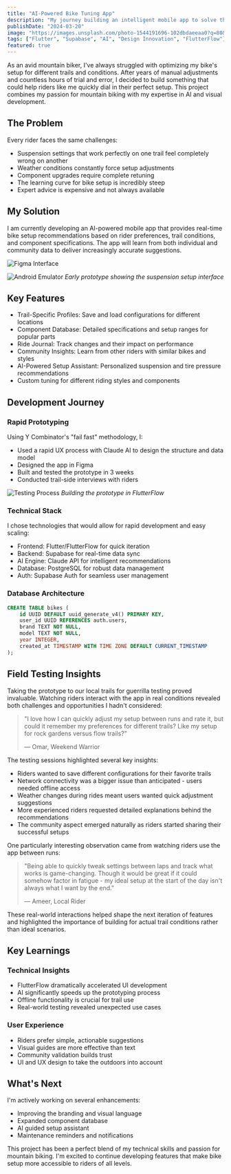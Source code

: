 ```yaml
---
title: "AI-Powered Bike Tuning App"
description: "My journey building an intelligent mobile app to solve the complex challenge of mountain bike setup optimization"
publishDate: "2024-03-20"
image: "https://images.unsplash.com/photo-1544191696-102dbdaeeaa0?q=80&w=1200&auto=format&fit=crop"
tags: ["Flutter", "Supabase", "AI", "Design Innovation", "FlutterFlow"]
featured: true
---
```


As an avid mountain biker, I've always struggled with optimizing my bike's setup for different trails and conditions. After years of manual adjustments and countless hours of trial and error, I decided to build something that could help riders like me quickly dial in their perfect setup. This project combines my passion for mountain biking with my expertise in AI and visual development.

## The Problem

Every rider faces the same challenges:
* Suspension settings that work perfectly on one trail feel completely wrong on another
* Weather conditions constantly force setup adjustments
* Component upgrades require complete retuning
* The learning curve for bike setup is incredibly steep
* Expert advice is expensive and not always available

## My Solution

I am currently developing an AI-powered mobile app that provides real-time bike setup recommendations based on rider preferences, trail conditions, and component specifications. The app will learn from both individual and community data to deliver increasingly accurate suggestions.

![Figma Interface](../../images/bike-tune-figma.jpg)

![Android Emulator](../../images/bike-tune-emulator.jpg)
*Early prototype showing the suspension setup interface*

## Key Features

* Trail-Specific Profiles: Save and load configurations for different locations
* Component Database: Detailed specifications and setup ranges for popular parts
* Ride Journal: Track changes and their impact on performance
* Community Insights: Learn from other riders with similar bikes and styles
* AI-Powered Setup Assistant: Personalized suspension and tire pressure recommendations
* Custom tuning for different riding styles and components

## Development Journey

### Rapid Prototyping

Using Y Combinator's "fail fast" methodology, I:
* Used a rapid UX process with Claude AI to design the structure and data model
* Designed the app in Figma
* Built and tested the prototype in 3 weeks
* Conducted trail-side interviews with riders


![Testing Process](../../images/bike-tune-flutter.png)
*Building the prototype in FlutterFlow*

### Technical Stack

I chose technologies that would allow for rapid development and easy scaling:
* Frontend: Flutter/FlutterFlow for quick iteration
* Backend: Supabase for real-time data sync
* AI Engine: Claude API for intelligent recommendations
* Database: PostgreSQL for robust data management
* Auth: Supabase Auth for seamless user management

### Database Architecture

```sql
CREATE TABLE bikes (
    id UUID DEFAULT uuid_generate_v4() PRIMARY KEY,
    user_id UUID REFERENCES auth.users,
    brand TEXT NOT NULL,
    model TEXT NOT NULL,
    year INTEGER,
    created_at TIMESTAMP WITH TIME ZONE DEFAULT CURRENT_TIMESTAMP
);
```

## Field Testing Insights

Taking the prototype to our local trails for guerrilla testing proved invaluable. Watching riders interact with the app in real conditions revealed both challenges and opportunities I hadn't considered:

> "I love how I can quickly adjust my setup between runs and rate it, but could it remember my preferences for different trails? Like my setup for rock gardens versus flow trails?"
> 
> — Omar, Weekend Warrior

The testing sessions highlighted several key insights:

* Riders wanted to save different configurations for their favorite trails
* Network connectivity was a bigger issue than anticipated - users needed offline access
* Weather changes during rides meant users wanted quick adjustment suggestions
* More experienced riders requested detailed explanations behind the recommendations
* The community aspect emerged naturally as riders started sharing their successful setups

One particularly interesting observation came from watching riders use the app between runs:

> "Being able to quickly tweak settings between laps and track what works is game-changing. Though it would be great if it could somehow factor in fatigue - my ideal setup at the start of the day isn't always what I want by the end."
> 
> — Ameer, Local Rider

These real-world interactions helped shape the next iteration of features and highlighted the importance of building for actual trail conditions rather than ideal scenarios.

## Key Learnings

### Technical Insights
* FlutterFlow dramatically accelerated UI development
* AI significantly speeds up the prototyping process
* Offline functionality is crucial for trail use
* Real-world testing revealed unexpected use cases

### User Experience
* Riders prefer simple, actionable suggestions
* Visual guides are more effective than text
* Community validation builds trust
* UI and UX design to take the outdoors into account

## What's Next

I'm actively working on several enhancements:
* Improving the branding and visual language
* Expanded component database
* AI guided setup assistant
* Maintenance reminders and notifications

This project has been a perfect blend of my technical skills and passion for mountain biking. I'm excited to continue developing features that make bike setup more accessible to riders of all levels.